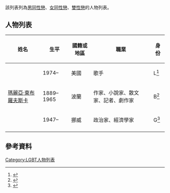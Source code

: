 該列表列為[[男同性戀|男同性戀]]、[[女同性戀|女同性戀]]、[[雙性戀|雙性戀]]的人物列表。

== 人物列表 ==
{| class="wikitable sortable"
|-
! 姓名
! 生平
! 國籍或地區
! 職業
! 身份
|-
| {{le|達·布拉特|Da Brat}}
| 1974–
| 美國
| 歌手
| L<ref>{{cite news |last1=Street |first1=Mikelle |title=Rapper Da Brat Comes Out, Shows World Her Girlfriend |url=https://www.out.com/celebs/2020/3/26/rapper-da-brat-comes-out-shows-world-her-girlfriend |accessdate=27 March 2020 |work=Out |date=26 March 2020 |archive-date=2020-09-03 |archive-url=https://web.archive.org/web/20200903235424/https://www.out.com/celebs/2020/3/26/rapper-da-brat-comes-out-shows-world-her-girlfriend |dead-url=no }}</ref>
|-
| [[瑪麗亞·東布羅夫斯卡|瑪麗亞·東布羅夫斯卡]]
| 1889–1965
| 波蘭
| 作家、小說家、散文家、記者、劇作家
| B<ref name="Tomasik">{{cite web | url=http://www.polityka.pl/kultura/ksiazki/fragmenty/256985,1,fragment-ksiazki-homobiografie.read | title=Fragment książki "Homobiografie" | publisher=[[Polityka|Polityka]].pl | work=Krzysztof Tomasik, Homobiografie, Wydawnictwo Krytyki Politycznej, Warszawa 2008 | date=19 October 2009 | accessdate=20 March 2018 | author=Krzysztof Tomasik | language=pl | archive-date=2014-01-16 | archive-url=https://web.archive.org/web/20140116110922/http://www.polityka.pl/kultura/ksiazki/fragmenty/256985,1,fragment-ksiazki-homobiografie.read | dead-url=no }}</ref>
|-
| {{le|托斯坦·達勒|Torstein Dahle}}
| 1947–
| 挪威
| 政治家、經濟學家
| G<ref>{{cite web|url=http://www.dagogtid.no/arkiv/1997/35/dahle.html|work=[[Dag_og_Tid|Dag og Tid]]|title=Fyrtårnet i vest|date=28 August 1997|first=Per Anders|last=Todal|language=no|accessdate=29 September 2011|archive-date=2012-12-17|archive-url=https://web.archive.org/web/20121217234547/http://www.dagogtid.no/arkiv/1997/35/dahle.html|dead-url=no}}</ref>
|-
|}

==參考資料 ==
{{reflist|2}}

{{LGBT人物}}

{{DEFAULTSORT:Gay, Lesbian Or Bisexual People D–E}}
[[Category:LGBT人物列表|Category:LGBT人物列表]]